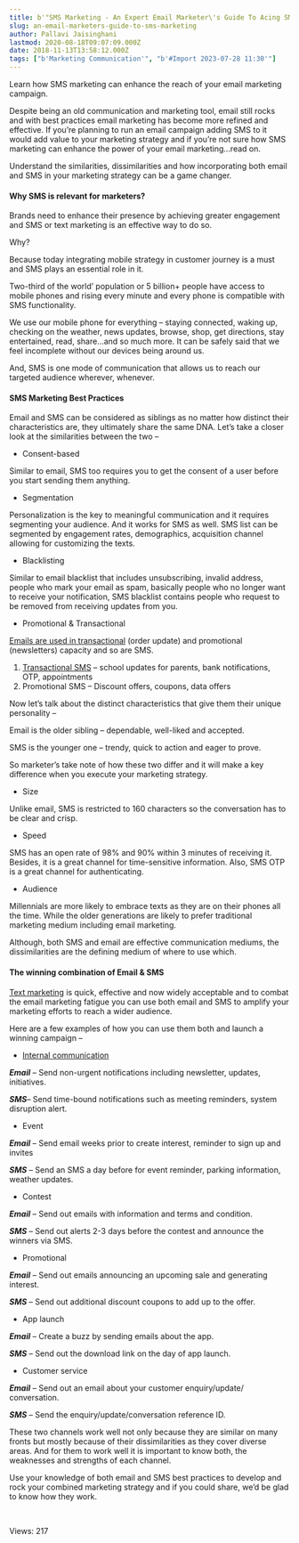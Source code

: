 ```yaml
---
title: b'"SMS Marketing - An Expert Email Marketer\'s Guide To Acing SMS As-A-Channel"'
slug: an-email-marketers-guide-to-sms-marketing
author: Pallavi Jaisinghani
lastmod: 2020-08-18T09:07:09.000Z
date: 2018-11-13T13:58:12.000Z
tags: ["b'Marketing Communication'", "b'#Import 2023-07-28 11:30'"]
---
```


Learn how SMS marketing can enhance the reach of your email marketing campaign.


Despite being an old communication and marketing tool, email still rocks and with best practices email marketing has become more refined and effective. If you’re planning to run an email campaign adding SMS to it would add value to your marketing strategy and if you’re not sure how SMS marketing can enhance the power of your email marketing…read on.


Understand the similarities, dissimilarities and how incorporating both email and SMS in your marketing strategy can be a game changer.


#### **Why SMS is relevant for marketers?**


Brands need to enhance their presence by achieving greater engagement and SMS or text marketing is an effective way to do so.


Why?


Because today integrating mobile strategy in customer journey is a must and SMS plays an essential role in it.


Two-third of the world’ population or 5 billion+ people have access to mobile phones and rising every minute and every phone is compatible with SMS functionality.


We use our mobile phone for everything – staying connected, waking up, checking on the weather, news updates, browse, shop, get directions, stay entertained, read, share…and so much more. It can be safely said that we feel incomplete without our devices being around us.


And, SMS is one mode of communication that allows us to reach our targeted audience wherever, whenever.


#### **SMS Marketing Best Practices**


Email and SMS can be considered as siblings as no matter how distinct their characteristics are, they ultimately share the same DNA. Let’s take a closer look at the similarities between the two –


* Consent-based


Similar to email, SMS too requires you to get the consent of a user before you start sending them anything.


* Segmentation


Personalization is the key to meaningful communication and it requires segmenting your audience. And it works for SMS as well. SMS list can be segmented by engagement rates, demographics, acquisition channel allowing for customizing the texts.


* Blacklisting


Similar to email blacklist that includes unsubscribing, invalid address, people who mark your email as spam, basically people who no longer want to receive your notification, SMS blacklist contains people who request to be removed from receiving updates from you.


* Promotional & Transactional


[Emails are used in transactional](https://msg91.com/transactional-email/?utm_source=blog&utm_int=organic&utm_campaign=emailmarketing) (order update) and promotional (newsletters) capacity and so are SMS.


1. [Transactional SMS](https://msg91.com/transactional-sms/?utm_source=blog&utm_medium=int&utm_campaign=emailmarketing) – school updates for parents, bank notifications, OTP, appointments
2. Promotional SMS – Discount offers, coupons, data offers


Now let’s talk about the distinct characteristics that give them their unique personality –


Email is the older sibling – dependable, well-liked and accepted.


SMS is the younger one – trendy, quick to action and eager to prove.


So marketer’s take note of how these two differ and it will make a key difference when you execute your marketing strategy.


* Size


Unlike email, SMS is restricted to 160 characters so the conversation has to be clear and crisp.


* Speed


SMS has an open rate of 98% and 90% within 3 minutes of receiving it. Besides, it is a great channel for time-sensitive information. Also, SMS OTP is a great channel for authenticating.


* Audience


Millennials are more likely to embrace texts as they are on their phones all the time. While the older generations are likely to prefer traditional marketing medium including email marketing.


Although, both SMS and email are effective communication mediums, the dissimilarities are the defining medium of where to use which.


#### **The winning combination of Email & SMS**


[Text marketing](https://msg91.com/sms-campaign/?utm_source=blog&utm_medium=int&utm_campaign=emailmarketing) is quick, effective and now widely acceptable and to combat the email marketing fatigue you can use both email and SMS to amplify your marketing efforts to reach a wider audience.


Here are a few examples of how you can use them both and launch a winning campaign –


* [Internal communication](https://msg91.com/internal-communication/?utm_source=blog&utm_medium=int&utm_campaign=emailmarketing)


***Email*** – Send non-urgent notifications including newsletter, updates, initiatives.


***SMS***– Send time-bound notifications such as meeting reminders, system disruption alert.


* Event


***Email*** – Send email weeks prior to create interest, reminder to sign up and invites


***SMS*** – Send an SMS a day before for event reminder, parking information, weather updates.


* Contest


***Email*** – Send out emails with information and terms and condition.


***SMS*** – Send out alerts 2-3 days before the contest and announce the winners via SMS.


* Promotional


***Email*** – Send out emails announcing an upcoming sale and generating interest.


***SMS*** – Send out additional discount coupons to add up to the offer.


* App launch


***Email*** – Create a buzz by sending emails about the app.


***SMS*** – Send out the download link on the day of app launch.


* Customer service


***Email*** – Send out an email about your customer enquiry/update/ conversation.


***SMS*** – Send the enquiry/update/conversation reference ID.


These two channels work well not only because they are similar on many fronts but mostly because of their dissimilarities as they cover diverse areas. And for them to work well it is important to know both, the weaknesses and strengths of each channel. 


Use your knowledge of both email and SMS best practices to develop and rock your combined marketing strategy and if you could share, we’d be glad to know how they work.


 


 Views: 217


